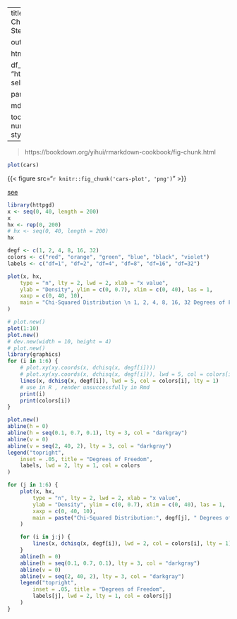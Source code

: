 
---
title: "Computing Stationary Distributions of a Discrete Markov Chain"
author: "John Novembre, with edits by Matthew Stephens"
date: 2016-01-31

output:
    
    

  html_document:

    df_print: !expr pander::pander 
    mathjax: "https://cdnjs.cloudflare.com/ajax/libs/mathjax/2.7.7/MathJax.js"
    self_contained: false
    keep_md: true
    
    pandoc_args: [
      "--title-prefix", "Foo",
      "--id-prefix", "Bar"
    ]

    md_extensions: -autolink_bare_uris+hard_line_breaks


    toc: true
    toc_float:
      collapsed: false
      smooth_scroll: true
    number_sections: true
    theme: united
    highlight: tango
    css: styles.css
    fig_width: 40
    fig_height: 6
    fig_caption: true

---
> https://bookdown.org/yihui/rmarkdown-cookbook/fig-chunk.html
```r
plot(cars)
```

{{< figure src="`r knitr::fig_chunk('cars-plot', 'png')`" >}}

[see](https://courses.wccnet.edu/~palay/math160r/prob_chisq.htm)
```r
library(httpgd)
x <- seq(0, 40, length = 200)
x
hx <- rep(0, 200)
# hx <- seq(0, 40, length = 200)
hx

degf <- c(1, 2, 4, 8, 16, 32)
colors <- c("red", "orange", "green", "blue", "black", "violet")
labels <- c("df=1", "df=2", "df=4", "df=8", "df=16", "df=32")

plot(x, hx,
    type = "n", lty = 2, lwd = 2, xlab = "x value",
    ylab = "Density", ylim = c(0, 0.7), xlim = c(0, 40), las = 1,
    xaxp = c(0, 40, 10),
    main = "Chi-Squared Distribution \n 1, 2, 4, 8, 16, 32 Degrees of Freedom"
)
```

```r
# plot.new()
plot(1:10)
plot.new()
# dev.new(width = 10, height = 4)
# plot.new()
library(graphics)
for (i in 1:6) {
    # plot.xy(xy.coords(x, dchisq(x, degf[i])))
    # plot.xy(xy.coords(x, dchisq(x, degf[i])), lwd = 5, col = colors[i], lty = 1)
    lines(x, dchisq(x, degf[i]), lwd = 5, col = colors[i], lty = 1)
    # use in R , render unsuccessfully in Rmd
    print(i)
    print(colors[i])
}
```

```r
plot.new()
abline(h = 0)
abline(h = seq(0.1, 0.7, 0.1), lty = 3, col = "darkgray")
abline(v = 0)
abline(v = seq(2, 40, 2), lty = 3, col = "darkgray")
legend("topright",
    inset = .05, title = "Degrees of Freedom",
    labels, lwd = 2, lty = 1, col = colors
)
```

```r
for (j in 1:6) {
    plot(x, hx,
        type = "n", lty = 2, lwd = 2, xlab = "x value",
        ylab = "Density", ylim = c(0, 0.7), xlim = c(0, 40), las = 1,
        xaxp = c(0, 40, 10),
        main = paste("Chi-Squared Distribution:", degf[j], " Degrees of Freedom")
    )

    for (i in j:j) {
        lines(x, dchisq(x, degf[i]), lwd = 2, col = colors[i], lty = 1)
    }
    abline(h = 0)
    abline(h = seq(0.1, 0.7, 0.1), lty = 3, col = "darkgray")
    abline(v = 0)
    abline(v = seq(2, 40, 2), lty = 3, col = "darkgray")
    legend("topright",
        inset = .05, title = "Degrees of Freedom",
        labels[j], lwd = 2, lty = 1, col = colors[j]
    )
}
```